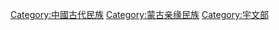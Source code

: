 {{Catnav|頁面分類|地理|国家|已不存在的國家|中國古代民族與國家}}

{{catmore}}
[[Category:中國古代民族|Category:中國古代民族]]
[[Category:蒙古亲缘民族|Category:蒙古亲缘民族]]
[[Category:宇文部|Category:宇文部]]
